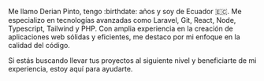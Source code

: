 Me llamo Derian Pinto, tengo :birthdate: años y soy de Ecuador 🇪🇨. Me especializo en tecnologías avanzadas como Laravel, Git, React, Node, Typescript, Tailwind y PHP. Con amplia experiencia en la creación de aplicaciones web sólidas y eficientes, me destaco por mi enfoque en la calidad del código.

Si estás buscando llevar tus proyectos al siguiente nivel y beneficiarte de mi experiencia, estoy aquí para ayudarte.
